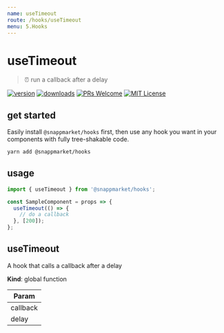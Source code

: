 ```yaml
---
name: useTimeout
route: /hooks/useTimeout
menu: 5.Hooks
---
```


# useTimeout
> ⏰ run a callback after a delay

[![version](https://img.shields.io/npm/v/@snappmarket/hooks.svg?style=flat-square)](https://www.npmjs.com/package/@snappmarket/hooks)
[![downloads](https://img.shields.io/npm/dm/@snappmarket/hooks.svg?style=flat-square)](http://www.npmtrends.com/@snappmarket/hooks)
[![PRs Welcome](https://img.shields.io/badge/PRs-welcome-brightgreen.svg?style=flat-square)](http://makeapullrequest.com)
[![MIT License](https://img.shields.io/npm/l/@snappmarket/hooks.svg?style=flat-square)](https://github.com/snappmarket/frontend-toolbox/blob/develop/packages/ui/index.mdx)

## get started
Easily install `@snappmarket/hooks` first, then use any hook you want in your components with fully
tree-shakable code.

```bash
yarn add @snappmarket/hooks
```

## usage
```javascript
import { useTimeout } from '@snappmarket/hooks';

const SampleComponent = props => {
  useTimeout(() => {
    // do a callback
  }, [200]);
};
```

<!-- doc -->
<a name="useTimeout"></a>

## useTimeout
A hook that calls a callback after a delay

**Kind**: global function

| Param |
| --- |
| callback |
| delay |

